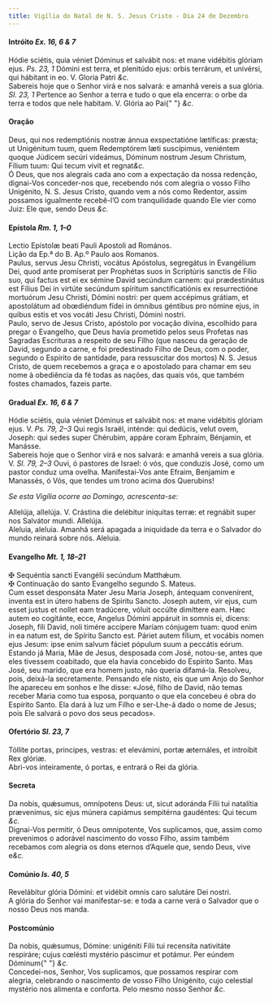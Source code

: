 ```yaml
---
title: Vigília do Natal de N. S. Jesus Cristo - Dia 24 de Dezembro
---
```


<h4 class="text-center">
  Intróito <em>Ex. 16, 6 & 7</em>
</h4>

<div class="container-fluid">
  <div class="row">
    <div class="col-6 dropcaps text-justify">
      Hódie sciétis, quia véniet Dóminus et salvábit nos: et mane vidébitis
      glóriam ejus. <em>Ps. 23, 1</em>
      Dómini est terra, et plenitúdo ejus: orbis terrárum, et univérsi, qui hábitant
      in eo. V. Gloria Patri <em>&c.</em>
    </div>
    <div class="col-6 dropcaps text-justify">
      Sabereis hoje que o Senhor virá e nos salvará: e amanhã vereis a sua
      glória. <em>Sl. 23, 1</em> Pertence ao Senhor a terra e tudo o que ela
      encerra: o orbe da terra e todos que nele habitam. V. Glória ao Pai{" "}
      <em>&c.</em>
    </div>
  </div>
</div>

<h4 class="text-center">Oração</h4>

<div class="container-fluid">
  <div class="row">
    <div class="col-6 dropcaps text-justify">
      Deus, qui nos redemptiónis nostræ ánnua exspectatióne lætíficas: præsta;
      ut Unigénitum tuum, quem Redemptórem læti suscípimus, veniéntem quoque
      Júdicem secúri videámus, Dóminum nostrum Jesum Christum, Fílium tuum: Qui
      tecum vivit et regnat<em>&c.</em>
    </div>
    <div class="col-6 dropcaps text-justify">
      Ó Deus, que nos alegrais cada ano com a expectação da nossa redenção,
      dignai-Vos conceder-nos que, recebendo nós com alegria o vosso Filho
      Unigénito, N. S. Jesus Cristo, quando vem a nós como Redentor, assim
      possamos igualmente recebê-l’O com tranquilidade quando Ele vier como
      Juiz: Ele que, sendo Deus <em>&c.</em>
    </div>
  </div>
</div>

<h4 class="text-center">
  Epístola <em>Rm. 1, 1–0</em>
</h4>

<div class="container-fluid">
  <div class="row">
    <div class="col-6 text-justify">
      Lectio Epístolæ beati Pauli Apostoli ad Romános.
    </div>
    <div class="col-6 text-justify">
      Lição da Ep.ª do B. Ap.º Paulo aos Romanos.
    </div>
    <div class="col-6 dropcaps text-justify">
      Paulus, servus Jesu Christi, vocátus Apóstolus, segregátus in Evangélium
      Dei, quod ante promíserat per Prophétas suos in Scriptúris sanctis de
      Fílio suo, qui factus est ei ex sémine David secúndum carnem: qui
      prædestinátus est Fílius Dei in virtúte secúndum spíritum sanctificatiónis
      ex resurrectióne mortuórum Jesu Christi, Dómini nostri: per quem accépimus
      grátiam, et apostolátum ad obœdiéndum fídei in ómnibus géntibus pro nómine
      ejus, in quibus estis et vos vocáti Jesu Christi, Dómini nostri.
    </div>
    <div class="col-6 dropcaps text-justify">
      Paulo, servo de Jesus Cristo, apóstolo por vocação divina, escolhido para
      pregar o Evangelho, que Deus havia prometido pelos seus Profetas nas
      Sagradas Escrituras a respeito de seu Filho (que nasceu da geração de
      David, segundo a carne, e foi predestinado Filho de Deus, com o poder,
      segundo o Espírito de santidade, para ressuscitar dos mortos) N. S. Jesus
      Cristo, de quem recebemos a graça e o apostolado para chamar em seu nome à
      obediência da fé todas as nações, das quais vós, que também fostes
      chamados, fazeis parte.
    </div>
  </div>
</div>

<h4 class="text-center">
  Gradual <em>Ex. 16, 6 & 7</em>
</h4>
<div class="container-fluid">
  <div class="row">
    <div class="col-6 dropcaps text-justify">
      Hódie sciétis, quia véniet Dóminus et salvábit nos: et mane vidébitis
      glóriam ejus. V. <em>Ps. 79, 2–3</em>
      Qui regis Israël, inténde: qui dedúcis, velut ovem, Joseph: qui sedes super
      Chérubim, appáre coram Ephraim, Bénjamin, et Manásse.
    </div>
    <div class="col-6 dropcaps text-justify">
      Sabereis hoje que o Senhor virá e nos salvará: e amanhã vereis a sua
      glória. V. <em>Sl. 79, 2–3</em> Ouvi, ó pastores de Israel: ó vós, que
      conduzis José, como um pastor conduz uma ovelha. Manifestai-Vos ante
      Efraim, Benjamim e Manassés, ó Vós, que tendes um trono acima dos
      Querubins!
    </div>
  </div>
</div>

<em>Se esta Vigília ocorre ao Domingo, acrescenta-se:</em>

<div class="container-fluid">
  <div class="row">
    <div class="col-6 text-justify">
      Allelúja, allelúja. V. Crástina die delébitur iníquitas terræ: et regnábit
      super nos Salvátor mundi. Allelúja.
    </div>
    <div class="col-6 text-justify">
      Aleluia, aleluia. Amanhã será apagada a iniquidade da terra e o Salvador
      do mundo reinará sobre nós. Aleluia.
    </div>
  </div>
</div>

<h4 class="text-center">
  Evangelho <em>Mt. 1, 18–21</em>
</h4>

<div class="container-fluid">
  <div class="row">
    <div class="col-6 text-justify">
      <span class="text-danger">&#10016;</span> Sequéntia sancti Evangélii
      secúndum Matthǽum.
    </div>
    <div class="col-6 text-justify">
      <span class="text-danger">&#10016;</span> Continuação do santo Evangelho
      segundo S. Mateus.
    </div>
    <div class="col-6 dropcaps text-justify">
      Cum esset desponsáta Mater Jesu Maria Joseph, ántequam convenírent,
      inventa est in útero habens de Spiritu Sancto. Joseph autem, vir ejus, cum
      esset justus et nollet eam tradúcere, vóluit occúlte dimíttere eam. Hæc
      autem eo cogitánte, ecce, Angelus Dómini appáruit in somnis ei, dicens:
      Joseph, fili David, noli timére accípere Maríam cónjugem tuam: quod enim
      in ea natum est, de Spíritu Sancto est. Páriet autem fílium, et vocábis
      nomen ejus Jesum: ipse enim salvum fáciet pópulum suum a peccátis eórum.
    </div>
    <div class="col-6 dropcaps text-justify">
      Estando já Maria, Mãe de Jesus, desposada com José, notou-se, antes que
      eles tivessem coabitado, que ela havia concebido do Espírito Santo. Mas
      José, seu marido, que era homem justo, não queria difamá-la. Resolveu,
      pois, deixá-la secretamente. Pensando ele nisto, eis que um Anjo do Senhor
      lhe apareceu em sonhos e lhe disse: «José, filho de David, não temas
      receber Maria como tua esposa, porquanto o que ela concebeu é obra do
      Espírito Santo. Ela dará à luz um Filho e ser-Lhe-á dado o nome de Jesus;
      pois Ele salvará o povo dos seus pecados».
    </div>
  </div>
</div>

<h4 class="text-center">
  Ofertório <em>Sl. 23, 7</em>
</h4>

<div class="container-fluid">
  <div class="row">
    <div class="col-6 dropcaps text-justify">
      Tóllite portas, principes, vestras: et elevámini, portæ æternáles, et
      introíbit Rex glóriæ.
    </div>
    <div class="col-6 dropcaps text-justify">
      Abri-vos inteiramente, ó portas, e entrará o Rei da glória.
    </div>
  </div>
</div>

<h4 class="text-center">Secreta</h4>

<div class="container-fluid">
  <div class="row">
    <div class="col-6 dropcaps text-justify">
      Da nobis, quǽsumus, omnípotens Deus: ut, sicut adoránda Fílii tui
      natalítia prævenímus, sic ejus múnera capiámus sempitérna gaudéntes: Qui
      tecum <em>&c.</em>
    </div>
    <div class="col-6 dropcaps text-justify">
      Dignai-Vos permitir, ó Deus omnipotente, Vos suplicamos, que, assim como
      prevenimos o adorável nascimento do vosso Filho, assim também recebamos
      com alegria os dons eternos d’Aquele que, sendo Deus, vive e<em>&c.</em>
    </div>
  </div>
</div>

<h4 class="text-center">
  Comúnio <em>Is. 40, 5</em>
</h4>

<div class="container-fluid">
  <div class="row">
    <div class="col-6 dropcaps text-justify">
      Revelábitur glória Dómini: et vidébit omnis caro salutáre Dei nostri.
    </div>
    <div class="col-6 dropcaps text-justify">
      A glória do Senhor vai manifestar-se: e toda a carne verá o Salvador que o
      nosso Deus nos manda.
    </div>
  </div>
</div>

<h4 class="text-center">Postcomúnio</h4>

<div class="container-fluid">
  <div class="row">
    <div class="col-6 dropcaps text-justify">
      Da nobis, quǽsumus, Dómine: unigéniti Fílii tui recensíta nativitáte
      respiráre; cujus cœlésti mystério páscimur et potámur. Per eúndem Dóminum{" "}
      <em>&c.</em>
    </div>
    <div class="col-6 dropcaps text-justify">
      Concedei-nos, Senhor, Vos suplicamos, que possamos respirar com alegria,
      celebrando o nascimento de vosso Filho Unigénito, cujo celestial mystério
      nos alimenta e conforta. Pelo mesmo nosso Senhor <em>&c.</em>
    </div>
  </div>
</div>
